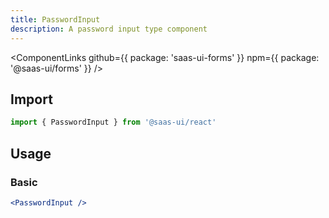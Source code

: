 ```yaml
---
title: PasswordInput
description: A password input type component
---
```


<ComponentLinks
  github={{ package: 'saas-ui-forms' }}
  npm={{ package: '@saas-ui/forms' }}
/>

## Import

```ts
import { PasswordInput } from '@saas-ui/react'
```

## Usage

### Basic

```jsx
<PasswordInput />
```
